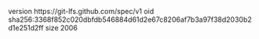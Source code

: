 version https://git-lfs.github.com/spec/v1
oid sha256:3368f852c020dbfdb546884d61d2e67c8206af7b3a97f38d2030b2d1e251d2ff
size 2006
